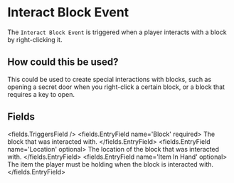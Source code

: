 
# Interact Block Event 

The `Interact Block Event` is triggered when a player interacts with a block by right-clicking it.

## How could this be used?

This could be used to create special interactions with blocks, such as opening a secret door when you right-click a certain block, or a block that requires a key to open.


## Fields

<fields.TriggersField />
<fields.EntryField name='Block' required>
     The block that was interacted with.
</fields.EntryField>
<fields.EntryField name='Location' optional>
     The location of the block that was interacted with.
</fields.EntryField>
<fields.EntryField name='Item In Hand' optional>
     The item the player must be holding when the block is interacted with.
</fields.EntryField>
